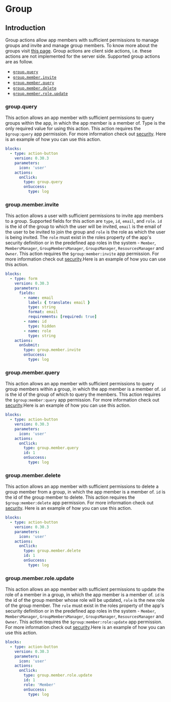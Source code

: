
# Group

## Introduction

Group actions allow app members with sufficient permissions to manage groups and invite and manage
group members. To know more about the groups visit [this page](../02-guides/groups.md). Group
actions are client side actions, i.e. these actions are not implemented for the server side.
Supported group actions are as follow.

- [`group.query`](#groupquery)
- [`group.member.invite`](#groupmemberinvite)
- [`group.member.query`](#groupmemberquery)
- [`group.member.delete`](#groupmemberdelete)
- [`group.member.role.update`](#groupmemberroleupdate)

### group.query<Side name="group.query" />

This action allows an app member with sufficient permissions to query groups within the app, in
which the app member is a member of. Type is the only required value for using this action. This
action requires the `$group:query` app permission. For more information check out
[security](../02-guides/security.md#permissions). Here is an example of how you can use this action.

```yaml validate blocks-snippet
blocks:
  - type: action-button
    version: 0.30.3
    parameters:
      icon: 'user'
    actions:
      onClick:
        type: group.query
        onSuccess:
          type: log
```

### group.member.invite<Side name="group.member.invite" />

This action allows a user with sufficient permissions to invite app members to a group. Supported
fields for this action are `type`, `id`, `email`, and `role`. `id` is the id of the group to which
the user will be invited, `email` is the email of the user to be invited to join the group and
`role` is the role as which the user is being invited. The `role` must exist in the roles property
of the app's security definition or in the predefined app roles in the system - `Member`,
`MembersManager`, `GroupMembersManager`, `GroupsManager`, `ResourcesManager` and `Owner`. This
action requires the `$group:member:invite` app permission. For more information check out
[security](../02-guides/security.md#permissions).Here is an example of how you can use this action.

```yaml validate blocks-snippet
blocks:
  - type: form
    version: 0.30.3
    parameters:
      fields:
        - name: email
          label: { translate: email }
          type: string
          format: email
          requirements: [required: true]
        - name: id
          type: hidden
        - name: role
          type: string
    actions:
      onSubmit:
        type: group.member.invite
        onSuccess:
          type: log
```

### group.member.query<Side name="group.member.query" />

This action allows an app member with sufficient permissions to query group members within a group,
in which the app member is a member of. `id` is the id of the group of which to query the members.
This action requires the `$group:member:query` app permission. For more information check out
[security](../02-guides/security.md#permissions).Here is an example of how you can use this action.

```yaml validate blocks-snippet
blocks:
  - type: action-button
    version: 0.30.3
    parameters:
      icon: 'user'
    actions:
      onClick:
        type: group.member.query
        id: 1
        onSuccess:
          type: log
```

### group.member.delete<Side name="group.member.delete" />

This action allows an app member with sufficient permissions to delete a group member from a group,
in which the app member is a member of. `id` is the id of the group member to delete. This action
requires the `$group:member:delete` app permission. For more information check out
[security](../02-guides/security.md#permissions). Here is an example of how you can use this action.

```yaml validate blocks-snippet
blocks:
  - type: action-button
    version: 0.30.3
    parameters:
      icon: 'user'
    actions:
      onClick:
        type: group.member.delete
        id: 1
        onSuccess:
          type: log
```

### group.member.role.update<Side name="group.member.role.update" />

This action allows an app member with sufficient permissions to update the role of a member in a
group, in which the app member is a member of. `id` is the id of the group member whose role will be
updated, `role` is the new role of the group member. The `role` must exist in the roles property of
the app's security definition or in the predefined app roles in the system - `Member`,
`MembersManager`, `GroupMembersManager`, `GroupsManager`, `ResourcesManager` and `Owner`. This
action requires the `$group:member:role:update` app permission. For more information check out
[security](../02-guides/security.md#permissions).Here is an example of how you can use this action.

```yaml validate blocks-snippet
blocks:
  - type: action-button
    version: 0.30.3
    parameters:
      icon: 'user'
    actions:
      onClick:
        type: group.member.role.update
        id: 1
        role: 'Member'
        onSuccess:
          type: log
```
